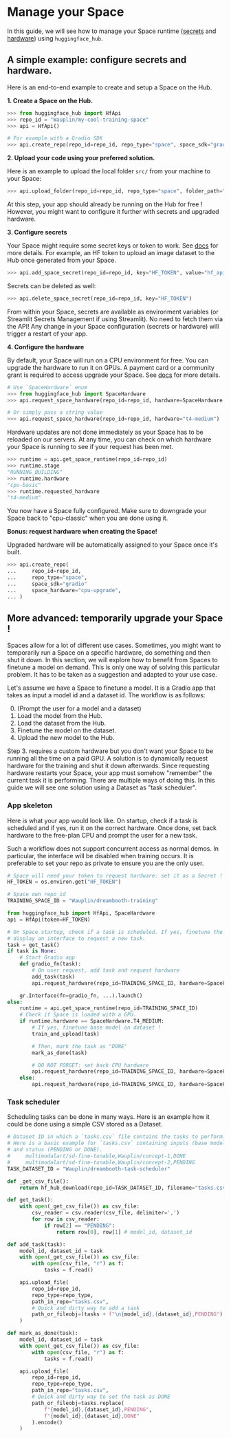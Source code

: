 # Manage your Space

In this guide, we will see how to manage your Space runtime
([secrets](https://huggingface.co/docs/hub/spaces-overview#managing-secrets) and
[hardware](https://huggingface.co/docs/hub/spaces-gpus)) using `huggingface_hub`.

## A simple example: configure secrets and hardware.

Here is an end-to-end example to create and setup a Space on the Hub.

**1. Create a Space on the Hub.**

```py
>>> from huggingface_hub import HfApi
>>> repo_id = "Wauplin/my-cool-training-space"
>>> api = HfApi()

# For example with a Gradio SDK
>>> api.create_repo(repo_id=repo_id, repo_type="space", space_sdk="gradio")
```

**2. Upload your code using your preferred solution.**

Here is an example to upload the local folder `src/` from your machine to your Space:

```py
>>> api.upload_folder(repo_id=repo_id, repo_type="space", folder_path="src/")
```

At this step, your app should already be running on the Hub for free !
However, you might want to configure it further with secrets and upgraded hardware.

**3. Configure secrets**

Your Space might require some secret keys or token to work.
See [docs](https://huggingface.co/docs/hub/spaces-overview#managing-secrets) for more details.
For example, an HF token to upload an image dataset to the Hub once generated from your Space.

```py
>>> api.add_space_secret(repo_id=repo_id, key="HF_TOKEN", value="hf_api_***")
```

Secrets can be deleted as well:
```py
>>> api.delete_space_secret(repo_id=repo_id, key="HF_TOKEN")
```

<Tip>
From within your Space, secrets are available as environment variables (or
Streamlit Secrets Management if using Streamlit). No need to fetch them via the API!
</Tip>

<Tip warning={true}>
Any change in your Space configuration (secrets or hardware) will trigger a restart of your app.
</Tip>

**4. Configure the hardware**

By default, your Space will run on a CPU environment for free. You can upgrade the hardware
to run it on GPUs. A payment card or a community grant is required to access upgrade your
Space. See [docs](https://huggingface.co/docs/hub/spaces-gpus) for more details.

```py
# Use `SpaceHardware` enum
>>> from huggingface_hub import SpaceHardware
>>> api.request_space_hardware(repo_id=repo_id, hardware=SpaceHardware.T4_MEDIUM)

# Or simply pass a string value
>>> api.request_space_hardware(repo_id=repo_id, hardware="t4-medium")
```

Hardware updates are not done immediately as your Space has to be reloaded on our servers.
At any time, you can check on which hardware your Space is running to see if your request
has been met.

```py
>>> runtime = api.get_space_runtime(repo_id=repo_id)
>>> runtime.stage
"RUNNING_BUILDING"
>>> runtime.hardware
"cpu-basic"
>>> runtime.requested_hardware
"t4-medium"
```

You now have a Space fully configured. Make sure to downgrade your Space back to "cpu-classic"
when you are done using it.

**Bonus: request hardware when creating the Space!**

Upgraded hardware will be automatically assigned to your Space once it's built.

```py
>>> api.create_repo(
...     repo_id=repo_id,
...     repo_type="space",
...     space_sdk="gradio"
...     space_hardware="cpu-upgrade",
... )
```

## More advanced: temporarily upgrade your Space !

Spaces allow for a lot of different use cases. Sometimes, you might want
to temporarily run a Space on a specific hardware, do something and then shut it down. In
this section, we will explore how to benefit from Spaces to finetune a model on demand.
This is only one way of solving this particular problem. It has to be taken as a suggestion
and adapted to your use case.

Let's assume we have a Space to finetune a model. It is a Gradio app that takes as input
a model id and a dataset id. The workflow is as follows:

0. (Prompt the user for a model and a dataset)
1. Load the model from the Hub.
2. Load the dataset from the Hub.
3. Finetune the model on the dataset.
4. Upload the new model to the Hub.

Step 3. requires a custom hardware but you don't want your Space to be running all the time on a paid
GPU. A solution is to dynamically request hardware for the training and shut it
down afterwards. Since requesting hardware restarts your Space, your app must somehow "remember"
the current task it is performing. There are multiple ways of doing this. In this guide
we will see one solution using a Dataset as "task scheduler".

### App skeleton

Here is what your app would look like. On startup, check if a task is scheduled and if yes,
run it on the correct hardware. Once done, set back hardware to the free-plan CPU and
prompt the user for a new task.

<Tip warning={true}>
Such a workflow does not support concurrent access as normal demos.
In particular, the interface will be disabled when training occurs.
It is preferable to set your repo as private to ensure you are the only user.
</Tip>

```py
# Space will need your token to request hardware: set it as a Secret !
HF_TOKEN = os.environ.get("HF_TOKEN")

# Space own repo_id
TRAINING_SPACE_ID = "Wauplin/dreambooth-training"

from huggingface_hub import HfApi, SpaceHardware
api = HfApi(token=HF_TOKEN)

# On Space startup, check if a task is scheduled. If yes, finetune the model. If not,
# display an interface to request a new task.
task = get_task()
if task is None:
    # Start Gradio app
    def gradio_fn(task):
        # On user request, add task and request hardware
        add_task(task)
        api.request_hardware(repo_id=TRAINING_SPACE_ID, hardware=SpaceHardware.T4_MEDIUM)

    gr.Interface(fn=gradio_fn, ...).launch()
else:
    runtime = api.get_space_runtime(repo_id=TRAINING_SPACE_ID)
    # Check if Space is loaded with a GPU.
    if runtime.hardware == SpaceHardware.T4_MEDIUM:
        # If yes, finetune base model on dataset !
        train_and_upload(task)

        # Then, mark the task as "DONE"
        mark_as_done(task)

        # DO NOT FORGET: set back CPU hardware
        api.request_hardware(repo_id=TRAINING_SPACE_ID, hardware=SpaceHardware.CPU_BASIC)
    else:
        api.request_hardware(repo_id=TRAINING_SPACE_ID, hardware=SpaceHardware.T4_MEDIUM)
```

### Task scheduler

Scheduling tasks can be done in many ways. Here is an example how it could be done using
a simple CSV stored as a Dataset.

```py
# Dataset ID in which a `tasks.csv` file contains the tasks to perform.
# Here is a basic example for `tasks.csv` containing inputs (base model and dataset)
# and status (PENDING or DONE).
#     multimodalart/sd-fine-tunable,Wauplin/concept-1,DONE
#     multimodalart/sd-fine-tunable,Wauplin/concept-2,PENDING
TASK_DATASET_ID = "Wauplin/dreambooth-task-scheduler"

def _get_csv_file():
    return hf_hub_download(repo_id=TASK_DATASET_ID, filename="tasks.csv", repo_type="dataset", token=HF_TOKEN)

def get_task():
    with open(_get_csv_file()) as csv_file:
        csv_reader = csv.reader(csv_file, delimiter=',')
        for row in csv_reader:
            if row[2] == "PENDING":
                return row[0], row[1] # model_id, dataset_id

def add_task(task):
    model_id, dataset_id = task
    with open(_get_csv_file()) as csv_file:
        with open(csv_file, "r") as f:
            tasks = f.read()

    api.upload_file(
        repo_id=repo_id,
        repo_type=repo_type,
        path_in_repo="tasks.csv",
        # Quick and dirty way to add a task
        path_or_fileobj=(tasks + f"\n{model_id},{dataset_id},PENDING").encode()
    )

def mark_as_done(task):
    model_id, dataset_id = task
    with open(_get_csv_file()) as csv_file:
        with open(csv_file, "r") as f:
            tasks = f.read()

    api.upload_file(
        repo_id=repo_id,
        repo_type=repo_type,
        path_in_repo="tasks.csv",
        # Quick and dirty way to set the task as DONE
        path_or_fileobj=tasks.replace(
            f"{model_id},{dataset_id},PENDING",
            f"{model_id},{dataset_id},DONE"
        ).encode()
    )
```